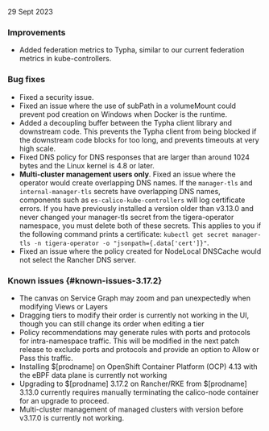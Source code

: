 29 Sept 2023

### Improvements

- Added federation metrics to Typha, similar to our current federation metrics in kube-controllers.

### Bug fixes

- Fixed a security issue.
- Fixed an issue where the use of subPath in a volumeMount could prevent pod creation on Windows when Docker is the runtime.
- Added a decoupling buffer between the Typha client library and downstream code. This prevents the Typha client from being blocked if the downstream code blocks for too long, and prevents timeouts at very high scale.
- Fixed DNS policy for DNS responses that are larger than around 1024 bytes and the Linux kernel is 4.8 or later.
- **Multi-cluster management users only**. Fixed an issue where the operator would create overlapping DNS names. If the `manager-tls` and `internal-manager-tls` secrets have overlapping DNS names, components such as `es-calico-kube-controllers` will log certificate errors. If you have previously installed a version older than v3.13.0 and never changed your manager-tls secret from the tigera-operator namespace, you must delete both of these secrets. This applies to you if the following command prints a certificate: `kubectl get secret manager-tls -n tigera-operator -o "jsonpath={.data['cert']}"`.
- Fixed an issue where the policy created for NodeLocal DNSCache would not select the Rancher DNS server.

### Known issues {#known-issues-3.17.2}

- The canvas on Service Graph may zoom and pan unexpectedly when modifying Views or Layers
- Dragging tiers to modify their order is currently not working in the UI, though you can still change its order when editing a tier
- Policy recommendations may generate rules with ports and protocols for intra-namespace traffic. This will be modified in the next patch release to exclude ports and protocols and provide an option to Allow or Pass this traffic.
- Installing $[prodname] on OpenShift Container Platform (OCP) 4.13 with the eBPF data plane is currently not working
- Upgrading to $[prodname] 3.17.2 on Rancher/RKE from $[prodname] 3.13.0 currently requires manually terminating the calico-node container for an upgrade to proceed.
- Multi-cluster management of managed clusters with version before v3.17.0 is currently not working.
